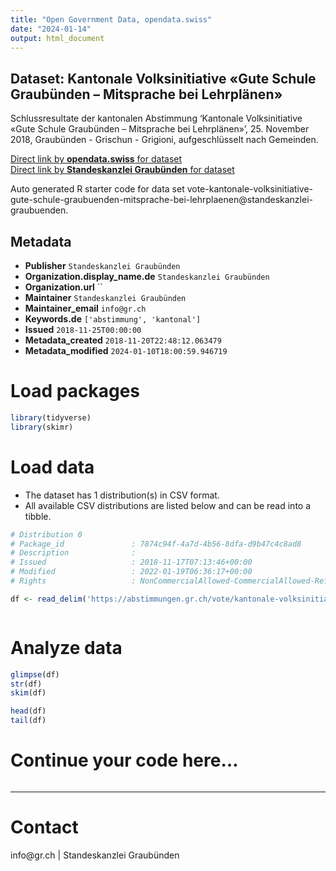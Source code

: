 ```yaml
---
title: "Open Government Data, opendata.swiss"
date: "2024-01-14"
output: html_document
---
```


## Dataset: Kantonale Volksinitiative «Gute Schule Graubünden – Mitsprache bei Lehrplänen»

Schlussresultate der kantonalen Abstimmung 'Kantonale Volksinitiative «Gute Schule Graubünden – Mitsprache bei Lehrplänen»', 25. November 2018, Graubünden - Grischun - Grigioni, aufgeschlüsselt nach Gemeinden.

[Direct link by **opendata.swiss** for dataset](https://opendata.swiss/de/dataset/kantonale-volksinitiative-gute-schule-graubunden-mitsprache-bei-lehrplanen)<br>
[Direct link by **Standeskanzlei Graubünden** for dataset](https://abstimmungen.gr.ch/vote/kantonale-volksinitiative-gute-schule-graubuenden-mitsprache-bei-lehrplaenen/data)

Auto generated R starter code for data set vote-kantonale-volksinitiative-gute-schule-graubuenden-mitsprache-bei-lehrplaenen@standeskanzlei-graubuenden.

## Metadata

- **Publisher** `Standeskanzlei Graubünden`
- **Organization.display_name.de** `Standeskanzlei Graubünden`
- **Organization.url** ``
- **Maintainer** `Standeskanzlei Graubünden`
- **Maintainer_email** `info@gr.ch`
- **Keywords.de** `['abstimmung', 'kantonal']`
- **Issued** `2018-11-25T00:00:00`
- **Metadata_created** `2018-11-20T22:48:12.063479`
- **Metadata_modified** `2024-01-10T18:00:59.946719`


# Load packages

```r

library(tidyverse)
library(skimr)

```

# Load data

-   The dataset has 1 distribution(s) in CSV format.
-   All available CSV distributions are listed below and can be read into a tibble.

```r

# Distribution 0
# Package_id               : 7874c94f-4a7d-4b56-8dfa-d9b47c4c8ad8
# Description              : 
# Issued                   : 2018-11-17T07:13:46+00:00
# Modified                 : 2022-01-19T06:36:17+00:00
# Rights                   : NonCommercialAllowed-CommercialAllowed-ReferenceRequired

df <- read_delim('https://abstimmungen.gr.ch/vote/kantonale-volksinitiative-gute-schule-graubuenden-mitsprache-bei-lehrplaenen/data-csv')



```

# Analyze data

```r

glimpse(df)
str(df)
skim(df)

head(df)
tail(df)

```

# Continue your code here...

```r

```

------------------------------------------------------------------------

# Contact

info@gr.ch | Standeskanzlei Graubünden
